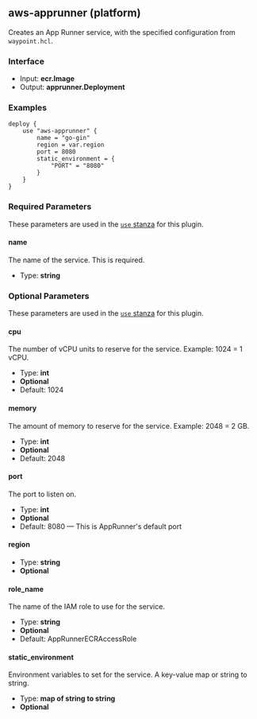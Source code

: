 ## aws-apprunner (platform)

Creates an App Runner service, with the specified configuration
from `waypoint.hcl`.

### Interface

- Input: **ecr.Image**
- Output: **apprunner.Deployment**

### Examples

```hcl
deploy {
	use "aws-apprunner" {
		name = "go-gin"
		region = var.region
		port = 8080
		static_environment = {
			"PORT" = "8080"
		}
	}
}
```

### Required Parameters

These parameters are used in the [`use` stanza](/waypoint/docs/waypoint-hcl/use) for this plugin.

#### name

The name of the service. This is required.

- Type: **string**

### Optional Parameters

These parameters are used in the [`use` stanza](/waypoint/docs/waypoint-hcl/use) for this plugin.

#### cpu

The number of vCPU units to reserve for the service. Example: 1024 = 1 vCPU.

- Type: **int**
- **Optional**
- Default: 1024

#### memory

The amount of memory to reserve for the service. Example: 2048 = 2 GB.

- Type: **int**
- **Optional**
- Default: 2048

#### port

The port to listen on.

- Type: **int**
- **Optional**
- Default: 8080 — This is AppRunner's default port

#### region

- Type: **string**
- **Optional**

#### role_name

The name of the IAM role to use for the service.

- Type: **string**
- **Optional**
- Default: AppRunnerECRAccessRole

#### static_environment

Environment variables to set for the service. A key-value map or string to string.

- Type: **map of string to string**
- **Optional**
